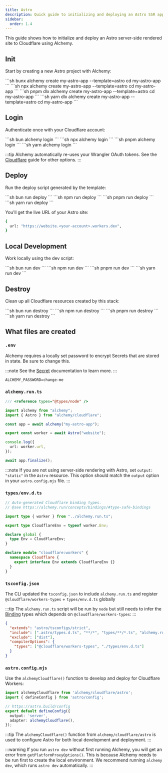 ```yaml
---
title: Astro
description: Quick guide to initializing and deploying an Astro SSR application to Cloudflare Workers using Alchemy.
sidebar:
  order: 1.4
---
```



This guide shows how to initialize and deploy an Astro server-side rendered site to Cloudflare using Alchemy.

## Init

Start by creating a new Astro project with Alchemy:

<Tabs syncKey="pkgManager">
  <TabItem label="bun">
    ```sh
    bunx alchemy create my-astro-app --template=astro
    cd my-astro-app
    ```
  </TabItem>
  <TabItem label="npm">
    ```sh
    npx alchemy create my-astro-app --template=astro
    cd my-astro-app
    ```
  </TabItem>
  <TabItem label="pnpm">
    ```sh
    pnpm dlx alchemy create my-astro-app --template=astro
    cd my-astro-app
    ```
  </TabItem>
  <TabItem label="yarn">
    ```sh
    yarn dlx alchemy create my-astro-app --template=astro
    cd my-astro-app
    ```
  </TabItem>
</Tabs>

## Login

Authenticate once with your Cloudflare account:

<Tabs syncKey="pkgManager">
  <TabItem label="bun">
    ```sh
    bun alchemy login
    ```
  </TabItem>
  <TabItem label="npm">
    ```sh
    npx alchemy login
    ```
  </TabItem>
  <TabItem label="pnpm">
    ```sh
    pnpm alchemy login
    ```
  </TabItem>
  <TabItem label="yarn">
    ```sh
    yarn alchemy login
    ```
  </TabItem>
</Tabs>

:::tip
Alchemy automatically re-uses your Wrangler OAuth tokens. See the [Cloudflare](/guides/cloudflare) guide for other options.
:::

## Deploy

Run the deploy script generated by the template:

<Tabs syncKey="pkgManager">
  <TabItem label="bun">
    ```sh
    bun run deploy
    ```
  </TabItem>
  <TabItem label="npm">
    ```sh
    npm run deploy
    ```
  </TabItem>
  <TabItem label="pnpm">
    ```sh
    pnpm run deploy
    ```
  </TabItem>
  <TabItem label="yarn">
    ```sh
    yarn run deploy
    ```
  </TabItem>
</Tabs>

You'll get the live URL of your Astro site:

```sh
{
  url: "https://website.<your-account>.workers.dev",
}
```

## Local Development

Work locally using the dev script:

<Tabs syncKey="pkgManager">
  <TabItem label="bun">
    ```sh
    bun run dev
    ```
  </TabItem>
  <TabItem label="npm">
    ```sh
    npm run dev
    ```
  </TabItem>
  <TabItem label="pnpm">
    ```sh
    pnpm run dev
    ```
  </TabItem>
  <TabItem label="yarn">
    ```sh
    yarn run dev
    ```
  </TabItem>
</Tabs>

## Destroy

Clean up all Cloudflare resources created by this stack:

<Tabs syncKey="pkgManager">
  <TabItem label="bun">
    ```sh
    bun run destroy
    ```
  </TabItem>
  <TabItem label="npm">
    ```sh
    npm run destroy
    ```
  </TabItem>
  <TabItem label="pnpm">
    ```sh
    pnpm run destroy
    ```
  </TabItem>
  <TabItem label="yarn">
    ```sh
    yarn run destroy
    ```
  </TabItem>
</Tabs>

## What files are created

### `.env`

Alchemy requires a locally set password to encrypt Secrets that are stored in state. Be sure to change this.

:::note
See the [Secret](/concepts/secret) documentation to learn more.
:::

```
ALCHEMY_PASSWORD=change-me
```

### `alchemy.run.ts`

```typescript
/// <reference types="@types/node" />

import alchemy from "alchemy";
import { Astro } from "alchemy/cloudflare";

const app = await alchemy("my-astro-app");

export const worker = await Astro("website");

console.log({
  url: worker.url,
});

await app.finalize();
```

:::note
If you are not using server-side rendering with Astro, set `output: "static"` in the `Astro` resource. This option should match the `output` option in your `astro.config.mjs` file.
:::

### `types/env.d.ts`

```typescript
// Auto-generated Cloudflare binding types.
// @see https://alchemy.run/concepts/bindings/#type-safe-bindings

import type { worker } from "../alchemy.run.ts";

export type CloudflareEnv = typeof worker.Env;

declare global {
  type Env = CloudflareEnv;
}

declare module "cloudflare:workers" {
  namespace Cloudflare {
    export interface Env extends CloudflareEnv {}
  }
}
```

### `tsconfig.json`

The CLI updated the `tsconfig.json` to include `alchemy.run.ts` and register `@cloudflare/workers-types` + `types/env.d.ts` globally


:::tip
The `alchemy.run.ts` script will be run by `node` but still needs to infer the [Binding](/concepts/bindings) types which depends on `@cloudflare/workers-types`:
:::

```json
{
  "extends": "astro/tsconfigs/strict",
  "include": [".astro/types.d.ts", "**/*", "types/**/*.ts", "alchemy.run.ts"],
  "exclude": ["dist"],
  "compilerOptions": {
    "types": ["@cloudflare/workers-types", "./types/env.d.ts"]
  }
}
```

### `astro.config.mjs`

Use the `alchemyCloudflare()` function to develop and deploy for Cloudflare Workers:

```ts
import alchemyCloudflare from 'alchemy/cloudflare/astro';
import { defineConfig } from 'astro/config';

// https://astro.build/config
export default defineConfig({
  output: 'server',
  adapter: alchemyCloudflare(),
});
``` 

:::tip
The `alchemyCloudflare()` function from `alchemy/cloudflare/astro` is used to configure Astro for both local development and deployment.
:::

:::warning
If you run `astro dev` without first running Alchemy, you will get an error from `getPlatformProxyOptions()`. This is because Alchemy needs to be run first to create the local environment. We recommend running `alchemy dev`, which runs `astro dev` automatically.
:::